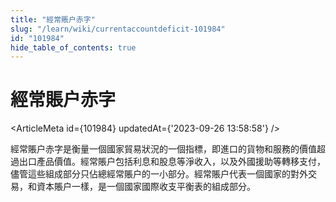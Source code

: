 ```yaml
---
title: "經常賬户赤字"
slug: "/learn/wiki/currentaccountdeficit-101984"
id: "101984"
hide_table_of_contents: true
---
```



# 經常賬户赤字

<ArticleMeta id={101984} updatedAt={'2023-09-26 13:58:58'} />
<div className='border-solid border-b border-t-0 my-4 border-[var(--ifm-color-gray-300)]' />

經常賬户赤字是衡量一個國家貿易狀況的一個指標，即進口的貨物和服務的價值超過出口產品價值。經常賬户包括利息和股息等淨收入，以及外國援助等轉移支付，儘管這些組成部分只佔總經常賬户的一小部分。經常賬户代表一個國家的對外交易，和資本賬户一樣，是一個國家國際收支平衡表的組成部分。
